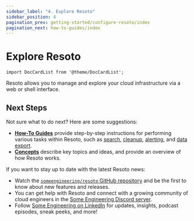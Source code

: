 ```yaml
---
sidebar_label: "4. Explore Resoto"
sidebar_position: 4
pagination_prev: getting-started/configure-resoto/index
pagination_next: how-to-guides/index
---
```


# Explore Resoto

```mdx-code-block
import DocCardList from '@theme/DocCardList';
```

Resoto allows you to manage and explore your cloud infrastructure via a web or shell interface.

<DocCardList />

## Next Steps

Not sure what to do next? Here are some suggestions:

- **[How-To Guides](../../how-to-guides/index.mdx)** provide step-by-step instructions for performing various tasks within Resoto, such as [search](../../how-to-guides/search/index.mdx), [cleanup](../../how-to-guides/cleanup/index.mdx), [alerting](../../how-to-guides/alerting/index.mdx), and [data export](../../how-to-guides/data-export/index.mdx).
- **[Concepts](../../concepts/index.mdx)** describe key topics and ideas, and provide an overview of how Resoto works.

If you want to stay up to date with the latest Resoto news:

- Watch the [`someengineering/resoto` GitHub repository](https://github.com/someengineering/resoto) and be the first to know about new features and releases.
- You can get help with Resoto and connect with a growing community of cloud engineers in the [Some Engineering Discord server](https://discord.gg/someengineering).
- Follow [Some Engineering on LinkedIn](https://linkedin.com/company/someengineering) for updates, insights, podcast episodes, sneak peeks, and more!
